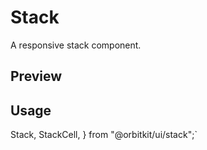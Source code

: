

<Meta of={StackStories} />

# Stack

A responsive stack component.

## Preview

<Canvas of={StackStories.Default} />

## Usage

  Stack,
  StackCell,
} from "@orbitkit/ui/stack";`


<Source code={importCode} language='ts' dark />
<Source code={usageCode} language='tsx' dark />

